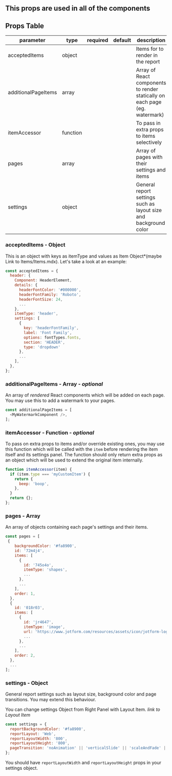 

<Meta title="Documentation/Components/commonProps" />

## This props are used in all of the components

## Props Table

| parameter                         | type     | required | default | description                                                                 |
|-----------------------------------|----------|----------|---------|-----------------------------------------------------------------------------|
| acceptedItems                     | object   |          |         | Items for to render in the report                                           |
| additionalPageItems               | array    |          |         | Array of React components to render statically on each page (eg. watermark) |
| itemAccessor                      | function |          |         | To pass in extra props to items selectively                                 |
| pages                             | array    |          |         | Array of pages with their settings and items                                |
| settings                          | object   |          |         | General report settings such as layout size and background color            |

### acceptedItems - Object

This is an object with keys as itemType and values as Item Object*(maybe Link to Items/Items.mdx). Let's take a look at an example:

```javascript
const acceptedItems = {
  header: {
    Component: HeaderElement,
    details: {
      headerFontColor: '#000000',
      headerFontFamily: 'Roboto',
      headerFontSize: 24,
      ...
    },
    itemType: 'header',
    settings: [
      {
        key: 'headerFontFamily',
        label: 'Font Family',
        options: fontTypes.fonts,
        section: 'HEADER',
        type: 'dropdown'
      },
      ...
    ],
  },
};
```


### additionalPageItems - Array - _optional_

An array of *rendered* React components which will be added on each page. You may use this to add a watermark to your pages.

```javascript
const additionalPageItems = [
  <MyWatermarkComponent />,
];
```

### itemAccessor - Function - _optional_

To pass on extra props to items and/or override existing ones, you may use this function which will be called with the `item` before rendering the item itself and its settings panel. The function should only return extra props as an object which will be used to extend the original item internally.

```javascript
function itemAccessor(item) {
  if (item.type === 'myCustomItem') {
    return {
      beep: 'boop',
    },
  }
  return {};
};
```

### pages - Array

An array of objects containing each page's settings and their items.

```javascript
const pages = [
 {
    backgroundColor: '#fa8900',
    id: '72m4j4',
    items: [
      {
        id: '745o4o',
        itemType: 'shapes',
        ...
      },
      ...
    ],
    order: 1,
  },
  {
    id: '018r03',
    items: [
      {
        id: 'jr4647',
        itemType: 'image',
        url: 'https://www.jotform.com/resources/assets/icon/jotform-logomark-transparent-400x400.png',
        ...
      },
      ...
    ],
    order: 2,
  },
  ...
];
```

### settings - Object

General report settings such as layout size, background color and page transitions. You may extend this behaviour.

You can change settings Object from Right Panel with Layout Item. *link to Layout Item*

```javascript
const settings = {
  reportBackgroundColor: '#fa8900',
  reportLayout: 'Web',
  reportLayoutWidth: '800',
  reportLayoutHeight: '800',
  pageTransition: 'noAnimation' || 'verticalSlide' || 'scaleAndFade' || 'scaleAndSlide' || 'horizontalSlide'
};
```
 
You should have `reportLayoutWidth` and `reportLayoutHeight` props in your settings object.